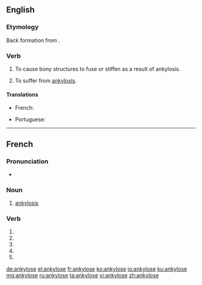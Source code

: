 {{also|ankylosé}}
==English==

===Etymology===
Back formation from {{m|en|ankylosis}}.

===Verb===
{{en-verb|ankylos}}

# {{lb|en|transitive|pathology}} To cause bony structures to fuse or stiffen as a result of ankylosis.
# {{lb|en|intransitive|pathology}} To suffer from [[ankylosis]].

====Translations====
{{trans-top|to cause bony structures to fuse or stiffen as a result of ankylosis}}
* French: {{t+|fr|ankyloser}}
{{trans-mid}}
* Portuguese: {{t+|pt|anquilosar}}
{{trans-bottom}}

----

==French==

===Pronunciation===
* {{homophones|ankylosent|ankyloses|lang=fr}}

===Noun===
{{fr-noun|f}}

# {{lb|fr|pathology}} [[ankylosis]]

===Verb===
{{fr-verb form}}

# {{conjugation of|ankyloser||1|s|pres|ind|lang=fr}}
# {{conjugation of|ankyloser||3|s|pres|ind|lang=fr}}
# {{conjugation of|ankyloser||1|s|pres|sub|lang=fr}}
# {{conjugation of|ankyloser||3|s|pres|sub|lang=fr}}
# {{conjugation of|ankyloser||2|s|imp|lang=fr}}

[[de:ankylose]]
[[el:ankylose]]
[[fr:ankylose]]
[[ko:ankylose]]
[[io:ankylose]]
[[ku:ankylose]]
[[mg:ankylose]]
[[ru:ankylose]]
[[ta:ankylose]]
[[vi:ankylose]]
[[zh:ankylose]]